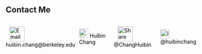 ## Contact Me

<div style="display: flex; align-items: center; gap: 10px;">

  <!-- Email -->
  <a href="mailto:your.huibin.chang@berkeley.edu" style="text-decoration: none; color: black;">
    <img src="https://dabingougou.github.io/datahub/assets/email.png" 
         alt="Email me" 
         style="width: 40px; height: auto; margin: 0 10px;"
       onmouseover="this.style.filter='grayscale(0%)';" 
       onmouseout="this.style.filter='grayscale(100%)';"> 
      huibin.chang@berkeley.edu
  </a>


  <!-- LinkedIn -->
  <a href="https://www.linkedin.com/in/huibin-chang" target="_blank" style="text-decoration: none; color: black;">
    <img src="https://upload.wikimedia.org/wikipedia/commons/c/ca/LinkedIn_logo_initials.png" 
         alt="LinkedIn" style="width: 24px; height: 24px;"> 
    Huibin Chang
  </a>


  <!-- X (formerly Twitter) -->
<a href="https://twitter.com/ChangHuibin" target="_blank" style="text-decoration: none; color: black;">
  <img src="https://dabingougou.github.io/datahub/assets/X.png" 
         alt="Share on X" 
         style="width: 40px; height: auto; margin: 0 10px;"
       onmouseover="this.style.filter='grayscale(0%)';" 
       onmouseout="this.style.filter='grayscale(100%)';"> 
  @ChangHuibin
</a>



  <!-- Instagram -->
  <a href="https://instagram.com/huibinchang" target="_blank" style="text-decoration: none; color: black;">
    <img src="https://upload.wikimedia.org/wikipedia/commons/a/a5/Instagram_icon.png" 
         alt="Instagram" style="width: 24px; height: 24px;"> 
    @huibinchang
  </a>

</div>
